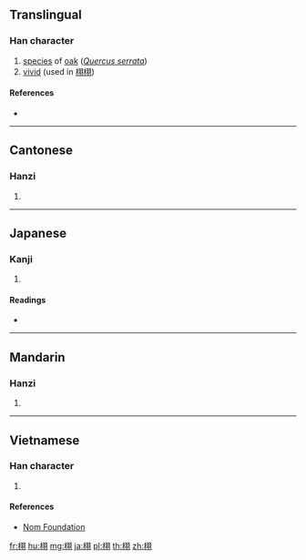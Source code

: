 {{character info/new}}
==Translingual==

===Han character===
{{Han char|rn=75|rad=木|as=06|sn=10|four=47920|canj=DSMM|ids=⿰[[木]][[羽]]}}

# [[species]] of [[oak]] (''[[w:Quercus serrata|Quercus serrata]]'')
# [[vivid]] (used in [[栩栩]])

====References====
* {{Han ref|kx=0523.090|dkj=14721|dj=0911.070|hdz=21209.010|uh=6829|ud=26665|bh=AEDD|bd=44765}}

----

==Cantonese==

===Hanzi===
{{yue-hanzi|jyut=[[heoi2]]|y=heui2}}

# {{defn|lang=yue|sort=木06}}

----

==Japanese==

===Kanji===
{{ja-kanji|grade=|rs=木06}}

# {{defn|lang=ja|sort=木06}}

====Readings====
* {{ja-readings|on=[[く]] (ku), [[う]] (u)|kun=[[くぬぎ]] (kunugi)}}

----

==Mandarin==

===Hanzi===
{{cmn-hanzi|pin=[[xǔ]] ([[xu3]])|wg=hsü<sup>3</sup>}}

# {{defn|lang=cmn|sort=木06}}

----

==Vietnamese==

===Han character===
{{vi-readings|rs=木06|hanviet=hủ}}

# {{defn|lang=vi|sort=木06}}

====References====
* [http://nomfoundation.org/common/nom_details.php?codepoint=6829 Nom Foundation]

[[fr:栩]]
[[hu:栩]]
[[mg:栩]]
[[ja:栩]]
[[pl:栩]]
[[th:栩]]
[[zh:栩]]